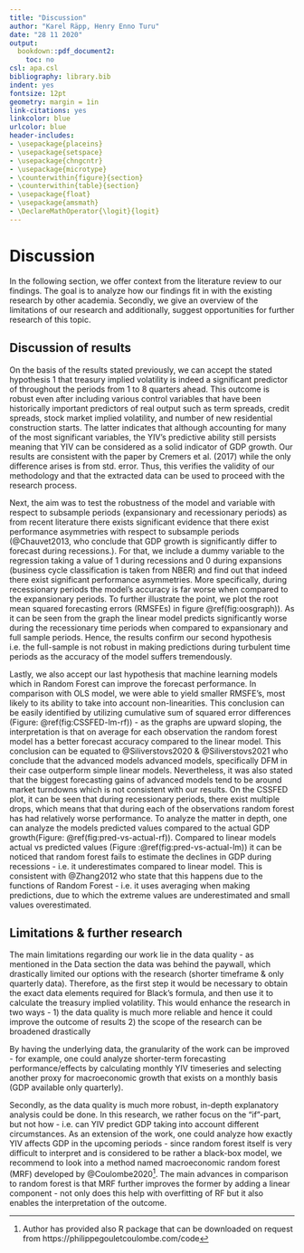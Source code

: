 ```yaml
---
title: "Discussion"
author: "Karel Räpp, Henry Enno Turu"
date: "28 11 2020"
output: 
  bookdown::pdf_document2:
    toc: no
csl: apa.csl
bibliography: library.bib
indent: yes
fontsize: 12pt
geometry: margin = 1in
link-citations: yes
linkcolor: blue
urlcolor: blue
header-includes:
- \usepackage{placeins}
- \usepackage{setspace}
- \usepackage{chngcntr}
- \usepackage{microtype}
- \counterwithin{figure}{section}
- \counterwithin{table}{section}
- \usepackage{float}
- \usepackage{amsmath}
- \DeclareMathOperator{\logit}{logit}
---
```




\linespread{1.6}\selectfont

# Discussion
 
In the following section, we offer context from the literature review to our findings. The goal is to analyze how our findings fit in with the existing research by other academia. Secondly, we give an overview of the limitations of our research and additionally, suggest opportunities for further research of this topic.

## Discussion of results

On the basis of the results stated previously, we can accept the stated hypothesis 1 that treasury implied volatility is indeed a significant predictor of throughout the periods from 1 to 8 quarters ahead. This outcome is robust even after including various control variables that have been historically important predictors of real output such as term spreads, credit spreads, stock market implied volatility, and number of new residential construction starts. The latter indicates that although accounting for many of the most significant variables, the YIV’s predictive ability still persists meaning that YIV can be considered as a solid indicator of GDP growth.
Our results are consistent with the paper by Cremers et al. (2017) while the only difference arises is from std. error. Thus, this verifies the validity of our methodology and that the extracted data can be used to proceed with the research process.

Next, the aim was to test the robustness of the model and variable with respect to subsample periods (expansionary and recessionary periods) as from recent literature there exists significant evidence that there exist performance asymmetries with respect to subsample periods (@Chauvet2013, who conclude that GDP growth is significantly differ to forecast during recessions.). For that, we include a dummy variable to the regression taking a value of 1 during recessions and 0 during expansions (business cycle classification is taken from NBER) and find out that indeed there exist significant performance asymmetries. More specifically, during recessionary periods the model’s accuracy is far worse when compared to the expansionary periods. To further illustrate the point, we plot the root mean squared forecasting errors (RMSFEs) in figure \@ref(fig:oosgraph)). As it can be seen from the graph the linear model predicts significantly worse during the recessionary time periods when compared to expansionary and full sample periods. Hence, the results confirm our second hypothesis i.e. the full-sample is not robust in making predictions during turbulent time periods as the accuracy of the model suffers tremendously.

Lastly, we also accept our last hypothesis that machine learning models which in Random Forest can improve the forecast performance. In comparison with OLS model, we were able to yield smaller RMSFE’s, most likely to its ability to take into account non-linearities.  This conclusion can be easily identified by utilizing cumulative sum of squared error differences (Figure: \@ref(fig:CSSFED-lm-rf)) - as the graphs are upward sloping, the interpretation is that on average for each observation the random forest model has a better forecast accuracy compared to the linear model. This conclusion can be equated to @Siliverstovs2020 & @Siliverstovs2021 who conclude that the advanced models advanced models, specifically DFM in their case outperform simple linear models. Nevertheless, it was also stated that the biggest forecasting gains of advanced models tend to be around market turndowns which is not consistent with our results. On the CSSFED plot, it can be seen that during recessionary periods, there exist multiple drops, which means that that during each of the observations random forest has had relatively worse performance. To analyze the matter in depth, one can analyze the models predicted values compared to the actual GDP growth(Figure: \@ref(fig:pred-vs-actual-rf)). Compared to linear models actual vs predicted values (Figure :\@ref(fig:pred-vs-actual-lm)) it can be noticed that random forest fails to estimate the declines in GDP during recessions - i.e. it underestimates compared to linear model. This is consistent with @Zhang2012 who state that this happens due to the functions of Random Forest - i.e. it uses averaging when making predictions, due to which the extreme values are underestimated and small values  overestimated. 

## Limitations & further research
The main limitations regarding our work lie in the data quality - as mentioned in the Data section the data was behind the paywall, which drastically limited our options with the research (shorter timeframe & only quarterly data). Therefore, as the first step it would be necessary to obtain the exact data elements required for Black’s formula, and then use it to calculate the treasury implied volatility. This would enhance the research in two ways - 
1) the data quality is much more reliable and hence it could improve the outcome of results
2) the scope of the research can be broadened drastically
 
By having the underlying data, the granularity of the work can be improved - for example, one could analyze shorter-term forecasting performance/effects by calculating monthly YIV timeseries and selecting another proxy for macroeconomic growth that exists on a monthly basis (GDP available only quarterly).
 
Secondly, as the data quality is much more robust, in-depth explanatory analysis could be done. In this research, we rather focus on the "if"-part, but not how - i.e. can YIV predict GDP taking into account different circumstances. As an extension of the work, one could analyze how exactly YIV affects GDP in the upcoming periods - since random forest itself is very difficult to interpret and is considered to be rather a black-box model, we recommend to look into a method named macroeconomic random forest (MRF) developed by @Coulombe2020^[Author has provided also R package that can be downloaded on request from https://philippegouletcoulombe.com/code]. The main advances in comparison to random forest is that MRF further improves the former by adding a linear component - not only does this help with overfitting of RF but it also enables the interpretation of the outcome.


